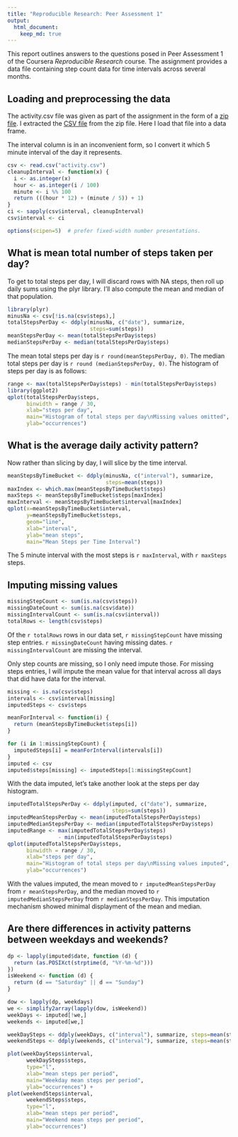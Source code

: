 ```yaml
---
title: "Reproducible Research: Peer Assessment 1"
output: 
  html_document:
    keep_md: true
---
```


This report outlines answers to the questions posed in Peer Assessment 1
of the Coursera _Reproducible Research_ course.  The assignment provides
a data file containing step count data for time intervals across several
months.

## Loading and preprocessing the data

The activity.csv file was given as part of the assignment in the form of
a [zip file](https://github.com/rdpeng/RepData_PeerAssessment1).
I extracted the
[CSV file](https://github.com/coursera10062014/RepData_PeerAssessment1/blob/master/activity.csv)
from the zip file.  Here I load that file into a data frame.

The interval column is in an inconvenient form, so I convert it which 5
minute interval of the day it represents.
```r
csv <- read.csv("activity.csv")
cleanupInterval <- function(x) {
  i <- as.integer(x)
  hour <- as.integer(i / 100)
  minute <- i %% 100
  return (((hour * 12) + (minute / 5)) + 1)
}
ci <- sapply(csv$interval, cleanupInterval)
csv$interval <- ci

options(scipen=5)  # prefer fixed-width number presentations.
```

## What is mean total number of steps taken per day?

To get to total steps per day, I will
discard rows with NA steps, then roll up daily sums using the plyr
library.  I'll also compute the mean and median of that population.

```r
library(plyr)
minusNa <- csv[!is.na(csv$steps),]
totalStepsPerDay <- ddply(minusNa, c("date"), summarize,
                          steps=sum(steps))
meanStepsPerDay <- mean(totalStepsPerDay$steps)
medianStepsPerDay <- median(totalStepsPerDay$steps)
```

The mean total steps per day is 
`r round(meanStepsPerDay, 0)`.  The median total steps per day is
`r round (medianStepsPerDay, 0)`.  The histogram of steps per day is
as follows:

```r
range <- max(totalStepsPerDay$steps) - min(totalStepsPerDay$steps)
library(ggplot2)
qplot(totalStepsPerDay$steps,
      binwidth = range / 30,
      xlab="steps per day",
      main="Histogram of total steps per day\nMissing values omitted",
      ylab="occurrences")
```


## What is the average daily activity pattern?

Now rather than slicing by day, I will slice by the time interval.


```r
meanStepsByTimeBucket <- ddply(minusNa, c("interval"), summarize,
                               steps=mean(steps))
maxIndex <- which.max(meanStepsByTimeBucket$steps)
maxSteps <- meanStepsByTimeBucket$steps[maxIndex]
maxInterval <- meanStepsByTimeBucket$interval[maxIndex]
qplot(x=meanStepsByTimeBucket$interval,
      y=meanStepsByTimeBucket$steps,
      geom="line",
      xlab="interval",
      ylab="mean steps",
      main="Mean Steps per Time Interval")
```

The 5 minute interval with the most steps is `r maxInterval`, with `r maxSteps` steps.

## Imputing missing values

```r
missingStepCount <- sum(is.na(csv$steps))
missingDateCount <- sum(is.na(csv$date))
missingIntervalCount <- sum(is.na(csv$interval))
totalRows <- length(csv$steps)

```

Of the `r totalRows` rows in our data set, `r missingStepCount` have 
missing step entries.  `r missingDateCount` having missing dates.
`r missingIntervalCount` are missing the interval.

Only step counts are missing, so I only need impute those.
For missing steps entries, I will impute the mean value for that interval
across all days that did have data for the interval.

```r
missing <- is.na(csv$steps)
intervals <- csv$interval[missing]
imputedSteps <- csv$steps

meanForInterval <- function(i) {
  return (meanStepsByTimeBucket$steps[i])
}

for (i in 1:missingStepCount) {
  imputedSteps[i] = meanForInterval(intervals[i])
}
imputed <- csv
imputed$steps[missing] <- imputedSteps[1:missingStepCount]
```

With the data imputed, let's take another look at the steps per day histogram. 

```r
imputedTotalStepsPerDay <- ddply(imputed, c("date"), summarize,
                                 steps=sum(steps))
imputedMeanStepsPerDay <- mean(imputedTotalStepsPerDay$steps)
imputedMedianStepsPerDay <- median(imputedTotalStepsPerDay$steps)
imputedRange <- max(imputedTotalStepsPerDay$steps)
                - min(imputedTotalStepsPerDay$steps)
qplot(imputedTotalStepsPerDay$steps,
      binwidth = range / 30,
      xlab="steps per day",
      main="Histogram of total steps per day\nMissing values imputed",
      ylab="occurrences")
```

With the values imputed, the mean moved to `r imputedMeanStepsPerDay` from `r meanStepsPerDay`, and the median moved to `r imputedMedianStepsPerDay` from `r medianStepsPerDay`.  This imputation mechanism showed minimal displayment of the mean and median.

## Are there differences in activity patterns between weekdays and weekends?

```r
dp <- lapply(imputed$date, function (d) {
  return (as.POSIXct(strptime(d, "%Y-%m-%d")))
})
isWeekend <- function (d) {
  return (d == "Saturday" || d == "Sunday")
}

dow <- lapply(dp, weekdays)
we <- simplify2array(lapply(dow, isWeekend))
weekDays <- imputed[!we,]
weekends <- imputed[we,]

weekDaySteps <- ddply(weekDays, c("interval"), summarize, steps=mean(steps))
weekendSteps <- ddply(weekends, c("interval"), summarize, steps=mean(steps))

plot(weekDaySteps$interval,
      weekDaySteps$steps,
      type="l",
      xlab="mean steps per period",
      main="Weekday mean steps per period",
      ylab="occurrences") +
plot(weekendSteps$interval,
      weekendSteps$steps,
      type="l",
      xlab="mean steps per period",
      main="Weekend mean steps per period",
      ylab="occurrences")
```
